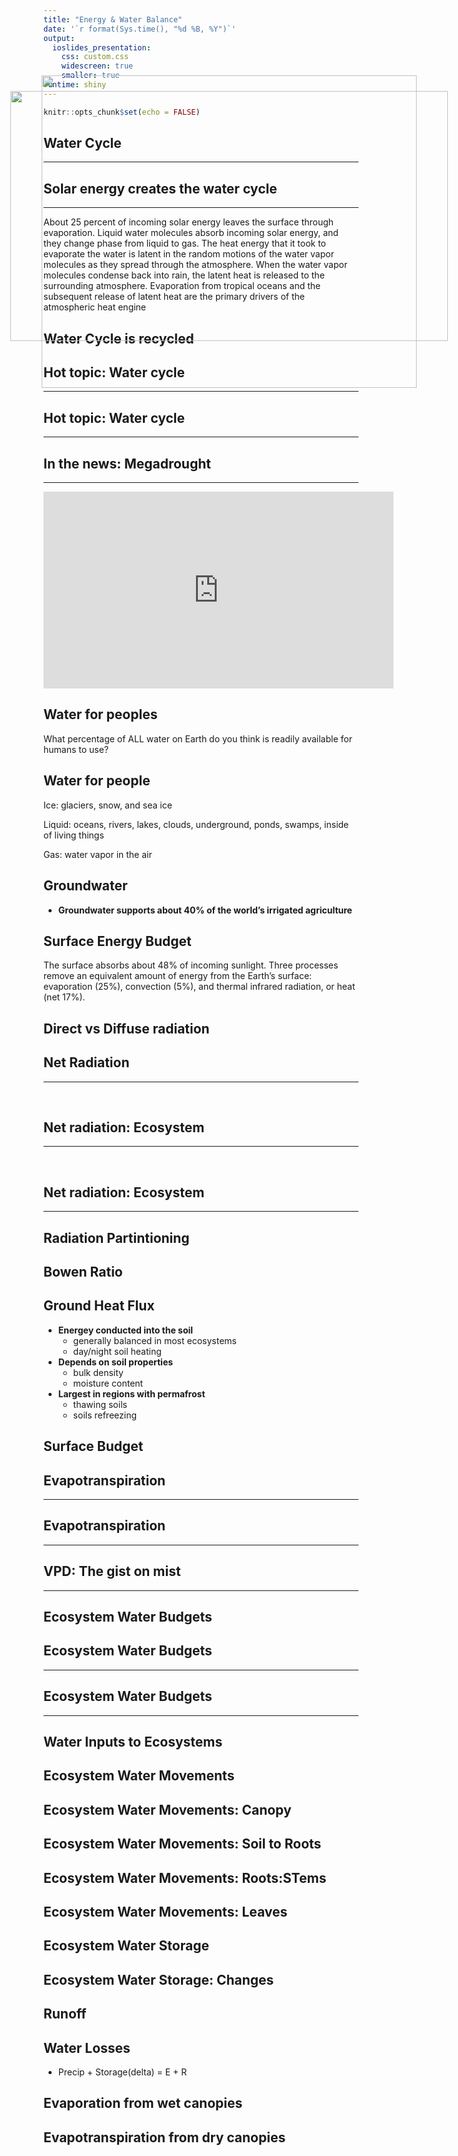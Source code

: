 ```yaml
---
title: "Energy & Water Balance"
date: '`r format(Sys.time(), "%d %B, %Y")`'
output: 
  ioslides_presentation:
    css: custom.css
    widescreen: true
    smaller: true
runtime: shiny
---
```


```r
knitr::opts_chunk$set(echo = FALSE)
```

## Water Cycle
<hr>

<IMG STYLE="position:absolute; TOP:200px; LEFT:175px; WIDTH:700px; HEIGHT:400px" SRC="images/water_cycle.png">


## Solar energy creates the water cycle
<hr>
About 25 percent of incoming solar energy leaves the surface through evaporation. Liquid water molecules absorb incoming solar energy, and they change phase from liquid to gas. The heat energy that it took to evaporate the water is latent in the random motions of the water vapor molecules as they spread through the atmosphere. When the water vapor molecules condense back into rain, the latent heat is released to the surrounding atmosphere. Evaporation from tropical oceans and the subsequent release of latent heat are the primary drivers of the atmospheric heat engine 

## Water Cycle is recycled 

## Hot topic: Water cycle
<hr>

<IMG STYLE="position:absolute; TOP:200px; LEFT:175px; WIDTH:700px; HEIGHT:400px" SRC="images/fossilwater1.png">

## Hot topic: Water cycle
<hr>

<IMG STYLE="position:absolute; TOP:200px; LEFT:175px; WIDTH:700px; HEIGHT:400px" SRC="images/fossilwater2.png">

## In the news: Megadrought
<hr>

<iframe width="560" height="315" src="https://www.youtube.com/embed/ToY4eeWsdLc?rel=0" frameborder="0" allow="autoplay; encrypted-media" allowfullscreen></iframe>


## Water for peoples

What percentage of ALL water on Earth do you think is readily available for humans to use?


## Water for people

Ice: glaciers, snow, and sea ice
						
Liquid: oceans, rivers, lakes, clouds, underground, ponds, swamps, inside of living things
		
Gas: water vapor in the air


## Groundwater

* **Groundwater supports about 40% of the world's irrigated agriculture**


## Surface Energy Budget

The surface absorbs about 48% of incoming sunlight. 
Three processes remove an equivalent amount of energy from the Earth’s surface: 
evaporation (25%), convection (5%), and thermal infrared radiation, or heat (net 17%).

## Direct vs Diffuse radiation

## Net Radiation
<hr>
<br />

<IMG STYLE="position:absolute; TOP:175px; LEFT:225px; WIDTH:600px; HEIGHT:500px" SRC="images/Radiationbalance.jpg">

## Net radiation: Ecosystem
<hr>
<br />

<IMG STYLE="position:absolute; TOP:175px; LEFT:225px; WIDTH:600px; HEIGHT:500px" SRC="images/netradiation_forest.png">

## Net radiation: Ecosystem
<hr>

<IMG STYLE="position:absolute; TOP:200px; LEFT:175px; WIDTH:700px; HEIGHT:400px" SRC="images/modis_radiation.png">

## Radiation Partintioning

<IMG STYLE="position:absolute; TOP:200px; LEFT:175px; WIDTH:700px; HEIGHT:400px" SRC="images/sensible_latent.png">

## Bowen Ratio

<IMG STYLE="position:absolute; TOP:200px; LEFT:175px; WIDTH:700px; HEIGHT:400px" SRC="images/bowen.jpg">

## Ground Heat Flux

* **Energey conducted into the soil**
  + generally balanced in most ecosystems
  + day/night soil heating
  
* **Depends on soil properties**
  + bulk density
  + moisture content
  
* **Largest in regions with permafrost**
  + thawing soils
  + soils refreezing

## Surface Budget

<IMG STYLE="position:absolute; TOP:200px; LEFT:175px; WIDTH:700px; HEIGHT:400px" SRC="images/sufrace_budget.jpg">

## Evapotranspiration
<hr>

<IMG STYLE="position:absolute; TOP:200px; LEFT:175px; WIDTH:700px; HEIGHT:400px" SRC="images/evapotrans.png">

## Evapotranspiration
<hr>

<IMG STYLE="position:absolute; TOP:200px; LEFT:175px; WIDTH:700px; HEIGHT:400px" SRC="images/evapotrans_usa.png">

## VPD: The gist on mist
<hr>

<IMG STYLE="position:absolute; TOP:200px; LEFT:175px; WIDTH:700px; HEIGHT:400px" SRC="images/vpd.jpg">


## Ecosystem Water Budgets

## Ecosystem Water Budgets
<hr>

<IMG STYLE="position:absolute; TOP:200px; LEFT:175px; WIDTH:700px; HEIGHT:400px" SRC="images/waterflux_trees2.png">

## Ecosystem Water Budgets
<hr>

<IMG STYLE="position:absolute; TOP:200px; LEFT:175px; WIDTH:700px; HEIGHT:400px" SRC="images/waterflux_trees.png">

## Water Inputs to Ecosystems

## Ecosystem Water Movements

## Ecosystem Water Movements: Canopy

## Ecosystem Water Movements: Soil to Roots

## Ecosystem Water Movements: Roots:STems

## Ecosystem Water Movements: Leaves

## Ecosystem Water Storage

## Ecosystem Water Storage: Changes

## Runoff

## Water Losses

* Precip + Storage(delta) = E + R

## Evaporation from wet canopies

## Evapotranspiration from dry canopies